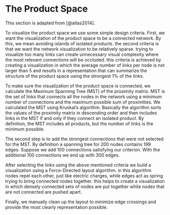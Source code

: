 # The Product Space

This section is adapted from [@atlas2014].

To visualize the product space we use some simple design criteria. First, we want the visualization of the product space to be a connected network. By this, we mean avoiding islands of isolated products. the second criteria is that we want the network visualization to be relatively sparse. trying to visualize too many links can create unnecessary visual complexity where the most relevant connections will be occluded. this criteria is achieved by creating a visualization in which the average number of links per node is not larger than 5 and results in a representation that can summarize the structure of the product space using the strongest 1% of the links.

To make sure the visualization of the product space is connected, we calculate the Maximum Spanning Tree (MST) of the proximity matrix. MST is the set of links that connects all the nodes in the network using a minimum number of connections and the maximum possible sum of proximities. We calculated the MST using Kruskal's algorithm. Basically the algorithm sorts the values of the proximity matrix in descending order and then includes links in the MST if and only if they connect an isolated product. By definition, the MST includes all products, but the number of links is the minimum possible.

The second step is to add the strongest connections that were not selected for the MST. By definition a spanning tree for 200 nodes contains 199 edges. Suppose we add 100 connections satisfying our criterion. With the additional 100 connections we end up with 300 edges.

After selecting the links using the above mentioned criteria we build a visualization using a Force-Directed layout algorithm. in this algorithm nodes repel each other, just like electric charges, while edges act as spring trying to bring connected nodes together. this helps to create a visualization in which densely connected sets of nodes are put together while nodes that are not connected are pushed apart.

Finally, we manually clean up the layout to minimize edge crossings and provide the most clearly representation possible.
